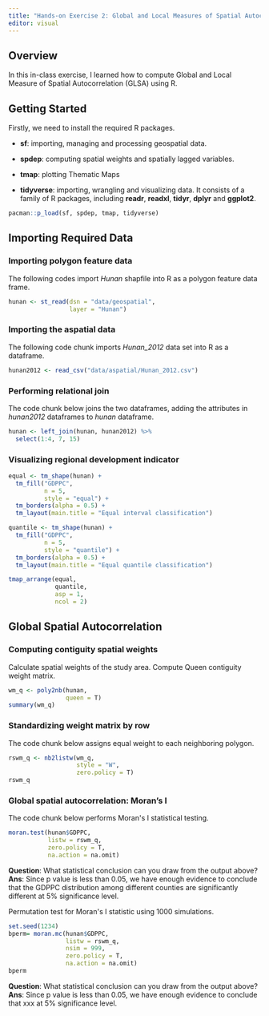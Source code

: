```yaml
---
title: "Hands-on Exercise 2: Global and Local Measures of Spatial Autocorrelation"
editor: visual
---
```


## Overview

In this in-class exercise, I learned how to compute Global and Local Measure of Spatial Autocorrelation (GLSA) using R.

## Getting Started

Firstly, we need to install the required R packages.

-   **sf**: importing, managing and processing geospatial data.

-   **spdep**: computing spatial weights and spatially lagged variables.

-   **tmap**: plotting Thematic Maps

-   **tidyverse**: importing, wrangling and visualizing data. It consists of a family of R packages, including **readr**, **readxl**, **tidyr**, **dplyr** and **ggplot2**.

```r
pacman::p_load(sf, spdep, tmap, tidyverse)

```

## Importing Required Data

### Importing polygon feature data

The following codes import *Hunan* shapfile into R as a polygon feature data frame.

```r
hunan <- st_read(dsn = "data/geospatial",
                 layer = "Hunan")

```

### Importing the aspatial data

The following code chunk imports *Hunan_2012* data set into R as a dataframe.

```r
hunan2012 <- read_csv("data/aspatial/Hunan_2012.csv")

```

### Performing relational join

The code chunk below joins the two dataframes, adding the attributes in *hunan2012* dataframes to *hunan* dataframe.

```r
hunan <- left_join(hunan, hunan2012) %>%
  select(1:4, 7, 15)

```

### Visualizing regional development indicator

```r
equal <- tm_shape(hunan) +
  tm_fill("GDPPC",
          n = 5,
          style = "equal") +
  tm_borders(alpha = 0.5) +
  tm_layout(main.title = "Equal interval classification")

quantile <- tm_shape(hunan) +
  tm_fill("GDPPC",
          n = 5,
          style = "quantile") +
  tm_borders(alpha = 0.5) +
  tm_layout(main.title = "Equal quantile classification")

tmap_arrange(equal, 
             quantile, 
             asp = 1, 
             ncol = 2)

```

## Global Spatial Autocorrelation

### Computing contiguity spatial weights

Calculate spatial weights of the study area. Compute Queen contiguity weight matrix.

```r
wm_q <- poly2nb(hunan, 
                queen = T)
summary(wm_q)

```

### Standardizing weight matrix by row

The code chunk below assigns equal weight to each neighboring polygon.

```r
rswm_q <- nb2listw(wm_q, 
                   style = "W", 
                   zero.policy = T)
rswm_q

```

### Global spatial autocorrelation: Moran's I

The code chunk below performs Moran\'s I statistical testing.

```r
moran.test(hunan$GDPPC, 
           listw = rswm_q, 
           zero.policy = T, 
           na.action = na.omit)

```

**Question**: What statistical conclusion can you draw from the output above?
**Ans**: Since p value is less than 0.05, we have enough evidence to conclude that the GDPPC distribution among different counties are significantly different at 5% significance level.

Permutation test for Moran\'s I statistic using 1000 simulations.

```r
set.seed(1234)
bperm= moran.mc(hunan$GDPPC, 
                listw = rswm_q, 
                nsim = 999, 
                zero.policy = T, 
                na.action = na.omit)
bperm

```

**Question**: What statistical conclusion can you draw from the output above?
**Ans**: Since p value is less than 0.05, we have enough evidence to conclude that xxx at 5% significance level.








